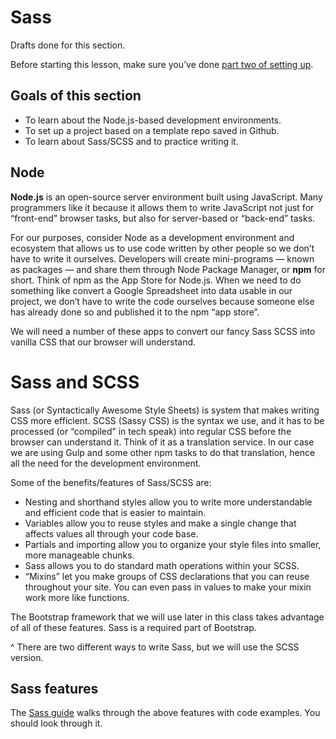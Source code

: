 # Sass

::: callout
Drafts done for this section.
:::

::: callout-important
Before starting this lesson, make sure you've done [part two of setting up](https://github.com/utdata/icj-setting-up/blob/main/README.md).
:::

## Goals of this section

- To learn about the Node.js-based development environments.
- To set up a project based on a template repo saved in Github.
- To learn about Sass/SCSS and to practice writing it.

## Node
**Node.js** is an open-source server environment built using JavaScript. Many programmers like it because it allows them 
to write JavaScript not just for “front-end” browser tasks, but also for server-based or “back-end” tasks.

For our purposes, consider Node as a development environment and ecosystem that allows us to use code written by other people so we don't have to write it ourselves. Developers will create mini-programs — known as packages — and share them through Node Package Manager, or **npm** for short. Think of npm as the App Store for Node.js. When we need to do something like convert a Google Spreadsheet into data usable in our project, we don't have to write the code ourselves because someone else has already done so and published it to the npm "app store".

We will need a number of these apps to convert our fancy Sass SCSS into vanilla CSS that our browser will understand.

# Sass and SCSS

Sass (or Syntactically Awesome Style Sheets) is system that makes writing CSS more efficient. SCSS (Sassy CSS) is the syntax we use, and it has to be processed (or "compiled" in tech speak) into regular CSS before the browser can understand it. Think of it as a translation service. In our case we are using Gulp and some other npm tasks to do that translation, hence all the need for the development environment.

Some of the benefits/features of Sass/SCSS are:

- Nesting and shorthand styles allow you to write more understandable and efficient code that is easier to maintain.
- Variables allow you to reuse styles and make a single change that affects values all through your code base.
- Partials and importing allow you to organize your style files into smaller, more manageable chunks.
- Sass allows you to do standard math operations within your SCSS.
- "Mixins" let you make groups of CSS declarations that you can reuse throughout your site. You can even pass in values to make your mixin work more like functions.

The Bootstrap framework that we will use later in this class takes advantage of all of these features. Sass is a required part of Bootstrap.

^ There are two different ways to write Sass, but we will use the SCSS version.

## Sass features

The [Sass guide](https://sass-lang.com/guide) walks through the above features with code examples. You should look through it.


